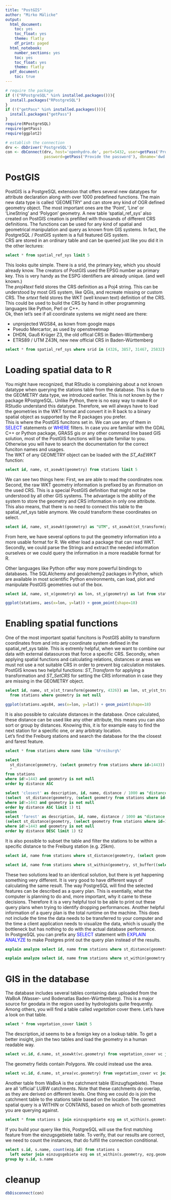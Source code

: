 ```yaml
---
title: "PostGIS"
author: "Mirko Mälicke"
output:
  html_document: 
    toc: yes
    toc_float: yes
    theme: flatly
    df_print: paged
  html_notebook:
    number_sections: yes
    toc: yes
    toc_float: yes
    theme: flatly
  pdf_document:
    toc: true
---
```


```r
# require the package
if (!("RPostgreSQL" %in% installed.packages())){
  install.packages("RPostgreSQL")
}
if (!("getPass" %in% installed.packages())){
  install.packages("getPass")
}
require(RPostgreSQL)
require(getPass)
require(ggplot2)

# establish the connection
drv <- dbDriver('PostgreSQL')
con <- dbConnect(drv, host='openhydro.de', port=5432, user=getPass('Provide the user'), 
                 password=getPass('Provide the password'), dbname='dwd')
```

# PostGIS

PostGIS is a PostgreSQL extension that offers several new datatypes for attribute declaration along with over 1000 predefined functions.
The main new data type is called 'GEOMETRY' and can store any kind of OGR defined geometry object. 
The most important ones are the 'Point', 'Line' or 'LineString' and 'Polygon' geometry. A new table 'spatial_ref_sys' also created on 
PostGIS creation is prefilled with thousands of different CRS definitions. 
The functions can be used for any kind of spatial and geometrical manipulation and query as known from GIS systems. In fact, 
the PostgreSQL / PostGIS system is a full featured GIS system. <br>
CRS are stored in an ordinary table and can be queried just like you did it in the other lectures:

```sql
select * from spatial_ref_sys limit 5
```

This looks quite simple. There is a srid, the primary key, which you should already know. The creators of PostGIS used the EPSG number 
as primary key. This is very handy as the ESPG identifiers are already unique. (and well known.)<br>
The _proj4text_ field stores the CRS definition as a Poj4 string. This can be understood by most GIS system, like QGis, and recreate 
missing or custom CRS. The _srtext_ field stores the WKT (well known text) definition of the CRS. This could be used to build the CRS 
by hand in other programming languages like Python, Perl or C++. <br>
Ok, then let's see if all coordinate systems we might need are there:
<ul>
<li>unprojected WGS84, as kown from google maps</li>
<li>Pseudo Mercartor, as used by openstreetmap</li>
<li>DHDN, Gauß Krüger Z3, the old offical CRS in Baden-Württemberg</li>
<li>ETRS89 / UTM Z43N, new new official CRS in Baden-Württemberg</li>
</ul>

```sql
select * from spatial_ref_sys where srid in (4326, 3857, 31467, 25832)
```

# Loading spatial data to R

You might have recognized, that RStudio is complaining about a not known datatype when querying the stations table from the database.
This is due to the GEOMETRY data type, we introduced earlier. This is not known by the r package RPostgreSQL. Unlike Python, there 
is no easy way to make R or RStudio understand this datatype. Therefore, we will always have to load the geometries in the WKT format
and convert it in R back to a binary spatial object as supported by the R packages you prefer.<br>
This is where the PostGIS funcitons set in. We can use any of them in <span style="color:blue">SELECT</span> statements or 
<span style="color:blue">WHERE</span> filters. In case you are familiar with the GDAL C++ or Python package, GRASS gis or any other command line based GIS solution, most of the PostGIS functions will be quite familiar to you. Otherwise you will have to search the 
documentation for the correct funciton names and usages.<br>
The WKT of any GEOMETRY object can be loaded with the *ST_AsEWKT* function:

```sql
select id, name, st_asewkt(geometry) from stations limit 5
```

We can see two things here: First, we are able to read the coordinates now. Second, the raw WKT geometry information is prefixed by
an iformation on the used CRS. This is a special PostGIS definition that might not be understood by all other GIS systems. 
The advantage is the ability of the system to store the geometry and CRS information in only one attribute. This also means, that
there is no need to connect this table to the spatial_ref_sys table anymore. We could transform these coordinates on select.

```sql
select id, name, st_asewkt(geometry) as "UTM", st_asewkt(st_transform(geometry, 4326)) as "WGS84" from stations limit 5
```

From here, we have several options to put the geometry information into a more usable format for R. We either load a package that can read WKT. Secondly, we could parse the Strings and extract the needed information ourselves or we could query the information in a
more readable format for R. 

<div class="alert alert-warning">Other languages like Python offer way more powerful bindings to databases. The SQLAlchemy and geoalchemy2 packages in Python, which are available in most scientific Python environments, can load, plot and manipulate PostGIS geometries out of the box.</div>

```sql
select id, name, st_x(geometry) as lon, st_y(geometry) as lat from stations where geometry is not null
```
```r
ggplot(stations, aes(x=lon, y=lat)) + geom_point(shape=18)
```

# Enabling spatial functions

One of the most important spatial funcitons is PostGIS ability to transform coordinates from and into any coordinate system defined in 
the spatial_ref_sys table. This is extremly helpful, when we want to combine our data with external datasources that force a specific CRS. Secondly, when applying spatial functions and calculating relations, distances or areas we must not use a not suitable CRS 
in order to prevent big calculation mistakes.<br>
PostGIS knows two helpful functions: *ST_Transform* for applying a transformation and *ST_SetCRS* for setting the CRS information in 
case they are missing in the GEOMETRY object.

```sql
select id, name, st_x(st_transform(geometry, 4326)) as lon, st_y(st_transform(geometry, 4326)) as lat 
  from stations where geometry is not null
```
```r
ggplot(stations.wgs84, aes(x=lon, y=lat)) + geom_point(shape=18)
```

It is also possible to calculate distances in the database. Once calculated, these distance can be used like any other attribute, this 
means you can also sort or group by distances. Knowing this, it is for example easy to find the next station for a specific one, or
any arbitraty location.<br>
Let's find the Freiburg stations and search the database for the the closest and farest feature.

```sql
select * from stations where name like '%Freiburg%'
```
```sql
select 
  st_distance(geometry, (select geometry from stations where id=1443)) as distance, 
  * 
from stations 
where id!=1443 and geometry is not null 
order by distance ASC
```
```sql
select 'closest' as description, id, name, distance / 1000 as "distance [km]" from 
(select  st_distance(geometry, (select geometry from stations where id=1443)) as distance, id, name from stations 
where id!=1443 and geometry is not null 
order by distance ASC limit 1) t1
union
select 'farest' as description, id, name, distance / 1000 as "distance [km]" from
(select st_distance(geometry, (select geometry from stations where id=1443)) as distance, id, name from stations 
where id!=1443 and geometry is not null 
order by distance DESC limit 1) t2

```

It is also possible to subset the table and filter the stations to be within a specific distance to the Freiburg station (e.g. 25km).

```sql
select id, name from stations where st_distance(geometry, (select geometry from stations where id=1443)) <= 25000
```
```sql
select id, name from stations where st_within(geometry, st_buffer((select geometry from stations where id=1443), 25000))
```

These two solutions lead to an identical solution, but there is yet happening something very different. It is very good to have different ways of calculating the same result. 
The way PostgreSQL will find the selected features can be described as a query plan. This is esentially, what the computer is planning to do and, more important, why it came to these decisions. Therefore it is a very helpful tool to be able to print out these query plans when trying to identify dropping performances. 
Another helpful information of a query plan is the total runtime on the machine. This does not include the time the data needs to be 
transferred to your computer and the time a client application needs to visualize the data, which is usually the bottleneck but has 
nothing to do with the actual database performance.<br>
In PostgreSQL you can prefix any <span style="color:blue">SELECT</span> statement with <span style="color:blue">EXPLAIN ANALYZE</span>
to make Postgres print out the query plan instead of the results.

```sql
explain analyze select id, name from stations where st_distance(geometry, (select geometry from stations where id=1443)) <= 25000
```
```sql
explain analyze select id, name from stations where st_within(geometry, st_buffer((select geometry from stations where id=1443), 25000))
```

# GIS in the database

The database includes several tables containing data uploaded from the WaBoA (Wasser- und Bodenatlas Baden-Württemberg). 
This is a major source for geodata in the region used by hydrologists quite frequently. Among others, you will find a table called
_vegetation_ cover there. Let's have a look on that table.

```sql
select * from vegetation_cover limit 5
```

The description_id seems to be a foreign key on a lookup table. To get a better insight, join the two tables and load the geometry 
in a human readable way.

```sql
select vc.id, d.name, st_asewkt(vc.geometry) from vegetation_cover vc join vegetation_cover_description d on vc.description_id=d.id limit 5
```

The geometry fields contain Polygons. We could instead use the area.

```sql
select vc.id, d.name, st_area(vc.geometry) from vegetation_cover vc join vegetation_cover_description d on vc.description_id=d.id limit 5
```

Another table from WaBoA is the catchment table (Einzugfsgebiete). These are all 'official' LUBW catchments. Note that these catchments do overlap, as 
they are derived on different levels. 
One thing we could do is join the catchment table to the stations table based on the location. The correct spatial query is a WITHIN or CONTAINS, 
based on which of both geometries you are querying against.

```sql
select * from stations s join einzugsgebiete ezg on st_within(s.geometry, ezg.geometry)
```

If you build your query like this, PostgreSQL will use the first matching feature from the einzugsgebiete table. To verify, that our results are 
correct, we need to count the instances, that do fulfill the connection conditional.

```sql
select s.id, s.name, count(ezg.id) from stations s 
  left outer join einzugsgebiete ezg on st_within(s.geometry, ezg.geometry)
group by s.id, s.name
```


# cleanup
```r
dbDisconnect(con)
```



